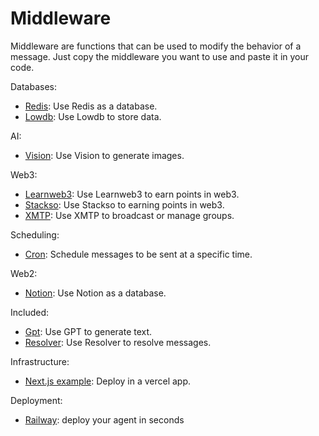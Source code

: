 # Middleware

Middleware are functions that can be used to modify the behavior of a message. Just copy the middleware you want to use and paste it in your code.

Databases:

- [Redis](/middleware/redis): Use Redis as a database.
- [Lowdb](/middleware/lowdb): Use Lowdb to store data.

AI:

- [Vision](/middleware/vision): Use Vision to generate images.

Web3:

- [Learnweb3](/middleware/learnweb3): Use Learnweb3 to earn points in web3.
- [Stackso](/middleware/stackso): Use Stackso to earning points in web3.
- [XMTP](/middleware/xmtp): Use XMTP to broadcast or manage groups.

Scheduling:

- [Cron](/middleware/cron): Schedule messages to be sent at a specific time.

Web2:

- [Notion](/middleware/notion): Use Notion as a database.

Included:

- [Gpt](/middleware/gpt): Use GPT to generate text.
- [Resolver](/middleware/resolver): Use Resolver to resolve messages.

Infrastructure:

- [Next.js example](https://github.com/humanagent/message-kit-next-quickstart): Deploy in a vercel app.

Deployment:

- [Railway](/middleware/railway): deploy your agent in seconds
